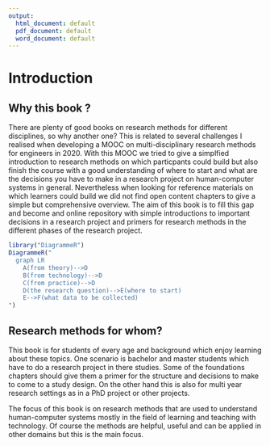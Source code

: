 ```yaml
---
output:
  html_document: default
  pdf_document: default
  word_document: default
---
```

# Introduction

## Why this book ? {#intro}

There are plenty of good books on research methods for different disciplines, so why another one? This is related to several challenges I realised when developing a MOOC on multi-disciplinary research methods for engineers in 2020. With this MOOC we tried to give a simplfied introduction to research methods on which particpants could build but also finish the course with a good understanding of where to start and what are the decisions you have to make in a research project on human-computer systems in general. Nevertheless when looking for reference materials on which learners could build we did not find open content chapters to give a simple but comprehensive  overview. The aim of this book is to fill this gap and become and online repository with simple introductions to important decisions in a research project and primers for research methods in the different phases of the research project.

```r
library("DiagrammeR")
DiagrammeR("
  graph LR
    A(from theory)-->D
    B(from technology)-->D
    C(from practice)-->D
    D(the research question)-->E(where to start)
    E-->F(what data to be collected)
")


```

## Research methods for whom?

This book is for students of every age and background which enjoy learning about these topics. One scenario is bachelor and master students which have to do a research project in there studies. Some of the foundations chapters should give them a primer for the structure and decisions to make to come to a study design. On the other hand this is also for multi year research settings as in a PhD project or other projects.

The focus of this book is on research methods that are used to understand human-computer systems mostly in the field of learning and teaching with technology. Of course the methods are helpful, useful and can be applied in other domains but this is the main focus.


